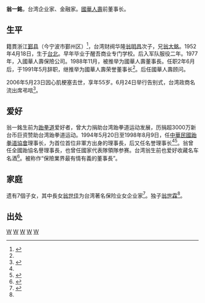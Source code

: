 {{Infobox Officeholder 
|圖像     = 翁一銘.jpg
|圖像大小 = 
|圖像說明 = 
|姓名     = 翁一銘
|本名     = 
|字       = 
|號       =  
|其他姓名 = 
|性別     = 男
|籍貫     =
|出生日期 = 1952年4月18日
|出生地點 = {{TWN}}台北
|逝世日期 = {{death date and age|2006|5|23|1952|4|18}}
|逝世地點 ={{TWN}}
|居處     = 
|安葬地點 = 
|政黨     = 
|職業     = 
|專業     = 
|父母     = [[翁明昌|翁明昌]]（父）<br>翁經蓮芳（母）
|配偶     = 
|伴侶     = 
|子女     = 翁世佳<br>翁世霖
|親屬     = 兄翁大銘
|國籍     = {{ROC}}
|宗教信仰  = 
|學歷     = 
|母校     = 
|網站     = 
|簽名     = 
|別名     = 
|著作     = 
}}
'''翁一銘'''{{BD|1952年|4月18日|2006年|5月23日|}}，台湾企业家、金融家。[[國華人壽|國華人壽]]前董事长。

==生平==
籍貫浙江[[鄞县|鄞县]]（今宁波市鄞州区）<ref name="weng life">{{cite web |url=http://www.sa.gov.tw/wSite/ct?xItem=12018&ctNode=1039&mp=11/ |title=優良贊助單位或人員獎 翁一銘 |publisher=教育部体育署 |date=2014-11-14 |access-date=2019-11-10 |archive-url=https://web.archive.org/web/20160304193116/http://www.sa.gov.tw/wSite/ct?xItem=12018&ctNode=1039&mp=11%2F |archive-date=2016-03-04 |dead-url=yes }}</ref>，台湾财阀华隆[[翁明昌|翁明昌]]次子，兄[[翁大銘|翁大銘]]。1952年4月18日，生于[[台北|台北]]。早年毕业于醒吾商业专门学校。后入军队服役二年。1977年，入國華人壽保險公司。1988年11月，被推举为國華人壽董事長。任职2年6月后，于1991年5月辞职，继推举为國華人壽荣誉董事长<ref name="weng life"/>。后任國華人壽顾问。

2006年5月23日因心肌梗塞去世，享年55岁。6月24日举行告别式，台湾政商名流出席弔唁<ref>{{cite web |url=http://news.tvbs.com.tw/entry/360414 |title=翁一銘公祭　翁大銘送弟最後一程 |publisher=TVBS新闻 |date=2006-06-24 |accessdate=2015-04-06 |archive-date=2015-04-12 |archive-url=https://web.archive.org/web/20150412032906/http://news.tvbs.com.tw/entry/360414 |dead-url=no }}</ref>。

==爱好==

翁一銘生前为[[跆拳道|跆拳道]]爱好者，曾大力捐助台湾跆拳道运动发展，历捐超3000万新台币巨资赞助台湾跆拳道运动。1994年5月20日至1998年8月9日，任[[中華民國跆拳道協會|中華民國跆拳道協會]]理事长，为首位首位非軍方出身的理事長，后又任名誉理事长<ref name="weng life"/><ref>{{cite web|url=http://old.ltn.com.tw/2004/new/aug/2004sport/news0830-9.htm |title=企業贊助 選手動力 國華人壽 跆拳推手 |publisher=2004雅典奥运热别报道 |date=2004年8月30日星期一}}</ref>。翁曾任全國跆協名譽理事長，也曾任國家代表隊領隊参赛。台湾翁生前也爱好收藏名车名酒<ref name="weng apple">{{cite web |url=http://www.appledaily.com.tw/appledaily/article/finance/20060629/2712569/ |title=國華人壽前董座翁一銘4女友 不計名分愛他數10年 |publisher=苹果日报 |date=2006年6月29日 |accessdate=2015年4月6日 |archive-date=2015年9月5日 |archive-url=https://web.archive.org/web/20150905201551/http://www.appledaily.com.tw/appledaily/article/finance/20060629/2712569 |dead-url=no }}</ref>。被称作“保險業界最有情有義的董事長”。

==家庭==
遗有7個子女，其中長女[[翁世佳|翁世佳]]为台湾著名保险业女企业家<ref>{{cite web |url=http://www.appledaily.com.tw/appledaily/article/finance/20070910/3804252/ |title=翁世佳：接掌國華比電影還精采 |publisher=苹果日报 |date=2007年9月10日 |accessdate=2015年4月6日 |archive-date=2015年9月23日 |archive-url=https://web.archive.org/web/20150923174613/http://www.appledaily.com.tw/appledaily/article/finance/20070910/3804252/ |dead-url=no }}</ref>。独子[[翁世霖|翁世霖]]<ref name="weng apple"/>。

==出处==
{{reflist|2}}

[[Category:台湾企业家|W]]
[[Category:台北人|W]]
[[Category:宁波裔台湾人|W]]
[[Category:翁明昌家族|W]]
[[Category:宁波商帮|W]]